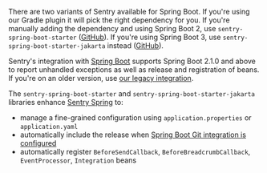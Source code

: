 <Alert>

There are two variants of Sentry available for Spring Boot. If you're using our Gradle plugin it will pick the right dependency for you. If you're manually adding the dependency and using Spring Boot 2, use `sentry-spring-boot-starter` ([GitHub](https://github.com/getsentry/sentry-java/tree/main/sentry-spring-boot-starter)). If you're using Spring Boot 3, use `sentry-spring-boot-starter-jakarta` instead ([GitHub](https://github.com/getsentry/sentry-java/tree/main/sentry-spring-boot-starter-jakarta)).

Sentry's integration with [Spring Boot](https://spring.io/projects/spring-boot) supports Spring Boot 2.1.0 and above to report unhandled exceptions as well as release and registration of beans. If you're on an older version, use [our legacy integration](/platforms/java/legacy/spring/).

The `sentry-spring-boot-starter` and `sentry-spring-boot-starter-jakarta` libraries enhance [Sentry Spring](/platforms/java/guides/spring/) to:

- manage a fine-grained configuration using `application.properties` or `application.yaml`
- automatically include the release when [Spring Boot Git integration is configured](https://docs.spring.io/spring-boot/how-to/build.html#howto.build.generate-git-info)
- automatically register `BeforeSendCallback`, `BeforeBreadcrumbCallback`, `EventProcessor`, `Integration` beans

</Alert>
